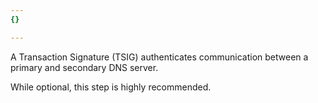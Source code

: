 ```yaml
---
{}

---
```



A Transaction Signature (TSIG) authenticates communication between a primary and secondary DNS server.

<Render file="tsig-name-match" product="dns" />

While optional, this step is highly recommended.
